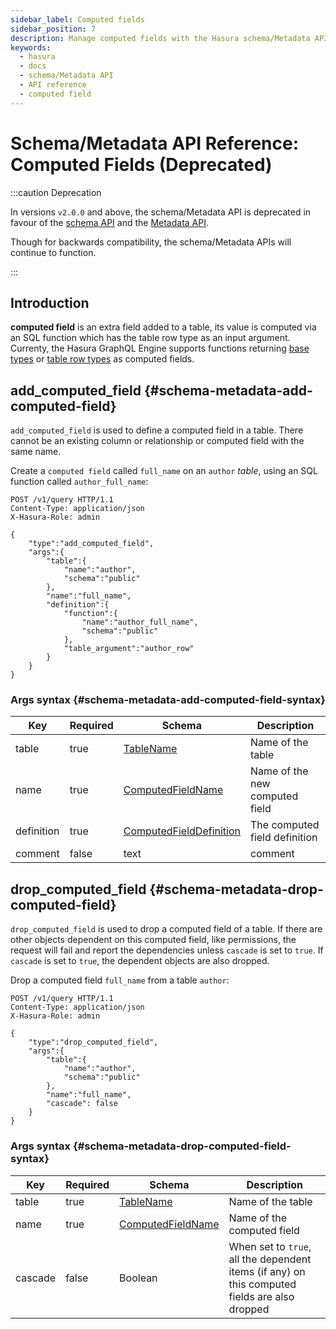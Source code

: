 ```yaml
---
sidebar_label: Computed fields
sidebar_position: 7
description: Manage computed fields with the Hasura schema/Metadata API
keywords:
  - hasura
  - docs
  - schema/Metadata API
  - API reference
  - computed field
---
```


# Schema/Metadata API Reference: Computed Fields (Deprecated)

:::caution Deprecation

In versions `v2.0.0` and above, the schema/Metadata API is deprecated in
favour of the [schema API](/api-reference/schema-api/index.mdx) and the
[Metadata API](/api-reference/metadata-api/index.mdx).

Though for backwards compatibility, the schema/Metadata APIs will
continue to function.

:::

## Introduction

**computed field** is an extra field added to a table, its value is
computed via an SQL function which has the table row type as an input
argument. Currenty, the Hasura GraphQL Engine supports functions
returning [base types](https://www.postgresql.org/docs/current/extend-type-system.html#id-1.8.3.5.9)
or [table row types](https://www.postgresql.org/docs/current/rowtypes.html#ROWTYPES-DECLARING)
as computed fields.

## add_computed_field {#schema-metadata-add-computed-field}

`add_computed_field` is used to define a computed field in a table.
There cannot be an existing column or relationship or computed field
with the same name.

Create a `computed field` called `full_name` on an `author` _table_,
using an SQL function called `author_full_name`:

```http
POST /v1/query HTTP/1.1
Content-Type: application/json
X-Hasura-Role: admin

{
    "type":"add_computed_field",
    "args":{
        "table":{
            "name":"author",
            "schema":"public"
        },
        "name":"full_name",
        "definition":{
            "function":{
                "name":"author_full_name",
                "schema":"public"
            },
            "table_argument":"author_row"
        }
    }
}
```

### Args syntax {#schema-metadata-add-computed-field-syntax}

| Key        | Required | Schema                                                                            | Description                    |
| ---------- | -------- | --------------------------------------------------------------------------------- | ------------------------------ |
| table      | true     | [TableName](/api-reference/syntax-defs.mdx#tablename)                             | Name of the table              |
| name       | true     | [ComputedFieldName](/api-reference/syntax-defs.mdx#computedfieldname)             | Name of the new computed field |
| definition | true     | [ComputedFieldDefinition](/api-reference/syntax-defs.mdx#computedfielddefinition) | The computed field definition  |
| comment    | false    | text                                                                              | comment                        |

## drop_computed_field {#schema-metadata-drop-computed-field}

`drop_computed_field` is used to drop a computed field of a table. If
there are other objects dependent on this computed field, like
permissions, the request will fail and report the dependencies unless
`cascade` is set to `true`. If `cascade` is set to `true`, the dependent
objects are also dropped.

Drop a computed field `full_name` from a table `author`:

```http
POST /v1/query HTTP/1.1
Content-Type: application/json
X-Hasura-Role: admin

{
    "type":"drop_computed_field",
    "args":{
        "table":{
            "name":"author",
            "schema":"public"
        },
        "name":"full_name",
        "cascade": false
    }
}
```

### Args syntax {#schema-metadata-drop-computed-field-syntax}

| Key     | Required | Schema                                                                | Description                                                                                   |
| ------- | -------- | --------------------------------------------------------------------- | --------------------------------------------------------------------------------------------- |
| table   | true     | [TableName](/api-reference/syntax-defs.mdx#tablename)                 | Name of the table                                                                             |
| name    | true     | [ComputedFieldName](/api-reference/syntax-defs.mdx#computedfieldname) | Name of the computed field                                                                    |
| cascade | false    | Boolean                                                               | When set to `true`, all the dependent items (if any) on this computed fields are also dropped |
